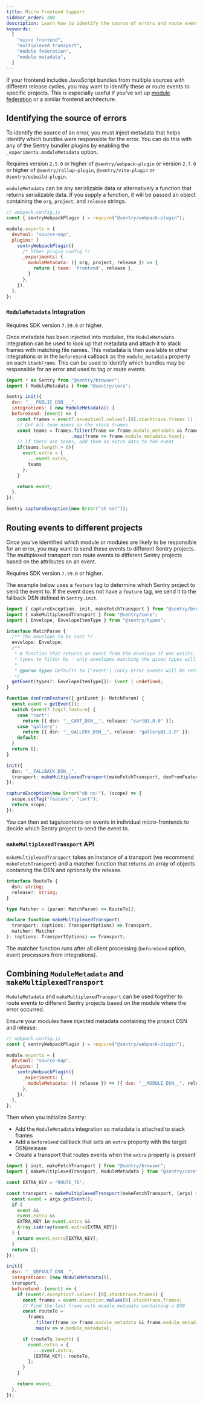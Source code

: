 ```yaml
---
title: Micro Frontend Support
sidebar_order: 200
description: Learn how to identify the source of errors and route events to different Sentry projects when using micro frontend or module federation.
keywords:
  [
    "micro frontend",
    "multiplexed transport",
    "module federation",
    "module metadata",
  ]
---
```


If your frontend includes JavaScript bundles from multiple sources with
different release cycles, you may want to identify these or route events to specific projects. This is especially useful if you've set up [module federation](https://module-federation.github.io/) or a similar frontend architecture.

## Identifying the source of errors

To identify the source of an error, you must inject metadata that helps identify
which bundles were responsible for the error. You can do this with any of the
Sentry bundler plugins by enabling the `_experiments.moduleMetadata` option.

Requires version `2.5.0` or higher of `@sentry/webpack-plugin` or version
`2.7.0` or higher of `@sentry/rollup-plugin`, `@sentry/vite-plugin` or `@sentry/esbuild-plugin`.

`moduleMetadata` can be any serializable data or alternatively a function that
returns serializable data. If you supply a function, it will be passed an object
containing the `org`, `project`, and `release` strings.

```javascript
// webpack.config.js
const { sentryWebpackPlugin } = require("@sentry/webpack-plugin");

module.exports = {
  devtool: "source-map",
  plugins: [
    sentryWebpackPlugin({
      /* Other plugin config */
      _experiments: {
        moduleMetadata: ({ org, project, release }) => {
          return { team: 'frontend', release },
        }
      },
    }),
  ],
};
```

### `ModuleMetadata` Integration

Requires SDK version `7.59.0` or higher.

Once metadata has been injected into modules, the `ModuleMetadata` integration
can be used to look up that metadata and attach it to stack frames with
matching file names. This metadata is then available in other integrations or in
the `beforeSend` callback as the `module_metadata` property on each
`StackFrame`. This can be used to identify which bundles may be responsible
for an error and used to tag or route events.

```javascript
import * as Sentry from "@sentry/browser";
import { ModuleMetadata } from "@sentry/core";

Sentry.init({
  dsn: "___PUBLIC_DSN___",
  integrations: [ new ModuleMetadata() ]
  beforeSend: (event) => {
    const frames = event?.exception?.values?.[0].stacktrace.frames || [];
    // Get all team names in the stack frames
    const teams = frames.filter(frame => frame.module_metadata && frame.module_metadata.team)
                        .map(frame => frame.module_metadata.team);
    // If there are teams, add them as extra data to the event
    if(teams.length > 0){
      event.extra = {
        ...event.extra,
        teams
      };
    }

    return event;
  },
});

Sentry.captureException(new Error("oh no!"));
```

## Routing events to different projects

Once you've identified which module or modules are likely to be responsible for
an error, you may want to send these events to different Sentry projects. The
multiplexed transport can route events to different Sentry projects based on the
attributes on an event.

Requires SDK version `7.59.0` or higher.

The example below uses a `feature` tag to determine which Sentry project to
send the event to. If the event does not have a `feature` tag, we send it to the
fallback DSN defined in `Sentry.init`.

```typescript
import { captureException, init, makeFetchTransport } from "@sentry/browser";
import { makeMultiplexedTransport } from "@sentry/core";
import { Envelope, EnvelopeItemType } from "@sentry/types";

interface MatchParam {
  /** The envelope to be sent */
  envelope: Envelope;
  /**
   * A function that returns an event from the envelope if one exists. You can optionally pass an array of envelope item
   * types to filter by - only envelopes matching the given types will be returned.
   *
   * @param types Defaults to ['event'] (only error events will be returned)
   */
  getEvent(types?: EnvelopeItemType[]): Event | undefined;
}

function dsnFromFeature({ getEvent }: MatchParam) {
  const event = getEvent();
  switch (event?.tags?.feature) {
    case "cart":
      return [{ dsn: "__CART_DSN__", release: "cart@1.0.0" }];
    case "gallery":
      return [{ dsn: "__GALLERY_DSN__", release: "gallery@1.2.0" }];
    default:
  }
  return [];
}

init({
  dsn: "__FALLBACK_DSN__",
  transport: makeMultiplexedTransport(makeFetchTransport, dsnFromFeature),
});

captureException(new Error("oh no!"), (scope) => {
  scope.setTag("feature", "cart");
  return scope;
});
```

You can then set tags/contexts on events in individual micro-frontends to decide which Sentry project to send the event to.

### `makeMultiplexedTransport` API

`makeMultiplexedTransport` takes an instance of a transport (we recommend
`makeFetchTransport`) and a matcher function that returns an array of objects
containing the DSN and optionally the release.

```typescript
interface RouteTo {
  dsn: string;
  release?: string;
}

type Matcher = (param: MatchParam) => RouteTo[];

declare function makeMultiplexedTransport(
  transport: (options: TransportOptions) => Transport,
  matcher: Matcher
): (options: TransportOptions) => Transport;
```

The matcher function runs after all client processing (`beforeSend` option, event processors from integrations).

## Combining `ModuleMetadata` and `makeMultiplexedTransport`

`ModuleMetadata` and `makeMultiplexedTransport` can be used together to route
events to different Sentry projects based on the module where the error
occurred.

Ensure your modules have injected metadata containing the project DSN and release:

```javascript
// webpack.config.js
const { sentryWebpackPlugin } = require("@sentry/webpack-plugin");

module.exports = {
  devtool: "source-map",
  plugins: [
    sentryWebpackPlugin({
      _experiments: {
        moduleMetadata: ({ release }) => ({ dsn: "__MODULE_DSN__", release }),
      },
    }),
  ],
};
```

Then when you initialize Sentry:

- Add the `ModuleMetadata` integration so metadata is attached to stack frames
- Add a `beforeSend` callback that sets an `extra` property with the target DSN/release
- Create a transport that routes events when the `extra` property is present

```javascript
import { init, makeFetchTransport } from "@sentry/browser";
import { makeMultiplexedTransport, ModuleMetadata } from "@sentry/core";

const EXTRA_KEY = "ROUTE_TO";

const transport = makeMultiplexedTransport(makeFetchTransport, (args) => {
  const event = args.getEvent();
  if (
    event &&
    event.extra &&
    EXTRA_KEY in event.extra &&
    Array.isArray(event.extra[EXTRA_KEY])
  ) {
    return event.extra[EXTRA_KEY];
  }
  return [];
});

init({
  dsn: "__DEFAULT_DSN__",
  integrations: [new ModuleMetadata()],
  transport,
  beforeSend: (event) => {
    if (event?.exception?.values?.[0].stacktrace.frames) {
      const frames = event.exception.values[0].stacktrace.frames;
      // Find the last frame with module metadata containing a DSN
      const routeTo =
        frames
          .filter(frame => frame.module_metadata && frame.module_metadata.dsn)
          .map(v => v.module_metadata);

      if (routeTo.length) {
        event.extra = {
          ...event.extra,
          [EXTRA_KEY]: routeTo,
        };
      }
    }

    return event;
  },
});
```
